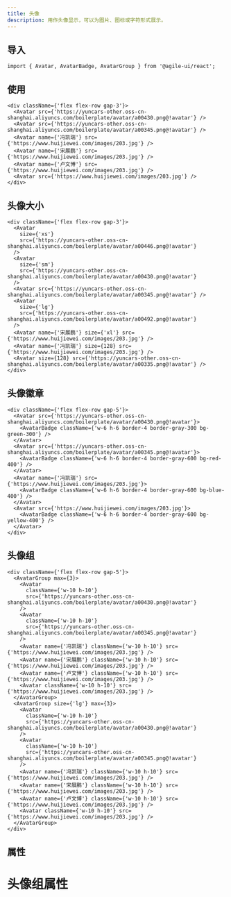 ```yaml
---
title: 头像
description: 用作头像显示，可以为图片、图标或字符形式展示。
---
```


## 导入

```tsx
import { Avatar, AvatarBadge, AvatarGroup } from '@agile-ui/react';
```

## 使用

```tsx preview editable
<div className={'flex flex-row gap-3'}>
  <Avatar src={'https://yuncars-other.oss-cn-shanghai.aliyuncs.com/boilerplate/avatar/a00430.png@!avatar'} />
  <Avatar src={'https://yuncars-other.oss-cn-shanghai.aliyuncs.com/boilerplate/avatar/a00345.png@!avatar'} />
  <Avatar name={'冯凯瑞'} src={'https://www.huijiewei.com/images/203.jpg'} />
  <Avatar name={'宋展鹏'} src={'https://www.huijiewei.com/images/203.jpg'} />
  <Avatar name={'卢文博'} src={'https://www.huijiewei.com/images/203.jpg'} />
  <Avatar src={'https://www.huijiewei.com/images/203.jpg'} />
</div>
```

## 头像大小

```tsx preview editable
<div className={'flex flex-row gap-3'}>
  <Avatar
    size={'xs'}
    src={'https://yuncars-other.oss-cn-shanghai.aliyuncs.com/boilerplate/avatar/a00446.png@!avatar'}
  />
  <Avatar
    size={'sm'}
    src={'https://yuncars-other.oss-cn-shanghai.aliyuncs.com/boilerplate/avatar/a00430.png@!avatar'}
  />
  <Avatar src={'https://yuncars-other.oss-cn-shanghai.aliyuncs.com/boilerplate/avatar/a00345.png@!avatar'} />
  <Avatar
    size={'lg'}
    src={'https://yuncars-other.oss-cn-shanghai.aliyuncs.com/boilerplate/avatar/a00492.png@!avatar'}
  />
  <Avatar name={'宋展鹏'} size={'xl'} src={'https://www.huijiewei.com/images/203.jpg'} />
  <Avatar name={'冯凯瑞'} size={128} src={'https://www.huijiewei.com/images/203.jpg'} />
  <Avatar size={128} src={'https://yuncars-other.oss-cn-shanghai.aliyuncs.com/boilerplate/avatar/a00335.png@!avatar'} />
</div>
```

## 头像徽章

```tsx preview editable
<div className={'flex flex-row gap-5'}>
  <Avatar src={'https://yuncars-other.oss-cn-shanghai.aliyuncs.com/boilerplate/avatar/a00430.png@!avatar'}>
    <AvatarBadge className={'w-6 h-6 border-4 border-gray-300 bg-green-300'} />
  </Avatar>
  <Avatar src={'https://yuncars-other.oss-cn-shanghai.aliyuncs.com/boilerplate/avatar/a00345.png@!avatar'}>
    <AvatarBadge className={'w-6 h-6 border-4 border-gray-600 bg-red-400'} />
  </Avatar>
  <Avatar name={'冯凯瑞'} src={'https://www.huijiewei.com/images/203.jpg'}>
    <AvatarBadge className={'w-6 h-6 border-4 border-gray-600 bg-blue-400'} />
  </Avatar>
  <Avatar src={'https://www.huijiewei.com/images/203.jpg'}>
    <AvatarBadge className={'w-6 h-6 border-4 border-gray-600 bg-yellow-400'} />
  </Avatar>
</div>
```

## 头像组

```tsx preview editable
<div className={'flex flex-row gap-5'}>
  <AvatarGroup max={3}>
    <Avatar
      className={'w-10 h-10'}
      src={'https://yuncars-other.oss-cn-shanghai.aliyuncs.com/boilerplate/avatar/a00430.png@!avatar'}
    />
    <Avatar
      className={'w-10 h-10'}
      src={'https://yuncars-other.oss-cn-shanghai.aliyuncs.com/boilerplate/avatar/a00345.png@!avatar'}
    />
    <Avatar name={'冯凯瑞'} className={'w-10 h-10'} src={'https://www.huijiewei.com/images/203.jpg'} />
    <Avatar name={'宋展鹏'} className={'w-10 h-10'} src={'https://www.huijiewei.com/images/203.jpg'} />
    <Avatar name={'卢文博'} className={'w-10 h-10'} src={'https://www.huijiewei.com/images/203.jpg'} />
    <Avatar className={'w-10 h-10'} src={'https://www.huijiewei.com/images/203.jpg'} />
  </AvatarGroup>
  <AvatarGroup size={'lg'} max={3}>
    <Avatar
      className={'w-10 h-10'}
      src={'https://yuncars-other.oss-cn-shanghai.aliyuncs.com/boilerplate/avatar/a00430.png@!avatar'}
    />
    <Avatar
      className={'w-10 h-10'}
      src={'https://yuncars-other.oss-cn-shanghai.aliyuncs.com/boilerplate/avatar/a00345.png@!avatar'}
    />
    <Avatar name={'冯凯瑞'} className={'w-10 h-10'} src={'https://www.huijiewei.com/images/203.jpg'} />
    <Avatar name={'宋展鹏'} className={'w-10 h-10'} src={'https://www.huijiewei.com/images/203.jpg'} />
    <Avatar name={'卢文博'} className={'w-10 h-10'} src={'https://www.huijiewei.com/images/203.jpg'} />
    <Avatar className={'w-10 h-10'} src={'https://www.huijiewei.com/images/203.jpg'} />
  </AvatarGroup>
</div>
```

## 属性

<PropsTable componentName="Avatar" />

# 头像组属性

<PropsTable componentName="AvatarGroup" />
